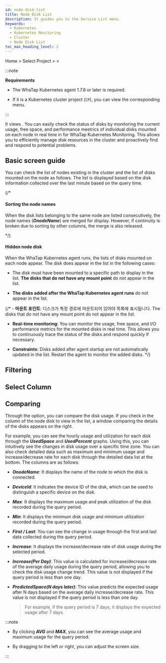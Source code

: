 ```yaml
---
id: node-disk-list
title: Node Disk List
description: It guides you to the Service List menu.
keywords:
  - Kubernetes
  - Kubernetes Monitoring
  - Cluster
  - Node Disk List
toc_max_heading_level: 2
---
```


Home &gt; Select Project &gt; <Cmdname sid="side_cluster" className="uitext" /> &gt; <Cmdname sid="side_nodeDiskList" className="uitext" />

:::note 

**Requirements**

- The WhaTap Kubernetes agent 1.7.8 or later is required. 

- If it is a Kubernetes cluster project (<code class='my'>CP</code>), you can view the corresponding menu.

:::

It views <Cmdname sid="side_nodeDiskList" className="uitext" />. You can easily check the status of disks by monitoring the current usage, free space, and performance meetrics of individual disks mounted on each node in real time in <Cmdname sid="side_nodeDiskList" className="uitext" /> for WhaTap Kubernetes Monitoring. This allows you to efficiently manage disk resources in the cluster and proactively find and respond to potential problems.

## Basic screen guide

You can check the list of nodes existing in the cluster and the list of disks mounted on the node as follows. The list is displayed based on the disk information collected over the last minute based on the query time.

<ImgLang img='k8s-node-disk-list.png' desc='Node Disk List' />

{/* 

#### Sorting the node names

When the disk lists belonging to the same node are listed consecutively, the node names (***OnodeName***) are merged for display. However, if continuity is broken due to sorting by other columns, the merge is also released.  

*/}

#### Hidden node disk

When the WhaTap Kubernetes agent runs, the lists of disks mounted on each node appear. The disk does appear in the list in the following cases: 

- The disk must have been mounted to a specific path to display in the list. **The disks that do not have any mount point** do not appear in the list.

- **The disks added after the WhaTap Kubernetes agent runs** do not appear in the list. 

{/* - **마운트 포인트**: 디스크가 특정 경로에 마운트되어 있어야 목록에 표시됩니다. The disks that do not have any mount point do not appear in the list.

- **Real-time monitoring**: You can monitor the usage, free space, and I/O performance metrics for the mounted disks in real time. This allows you to continuously trace the status of the disks and respond quickly if necessary.

- **Constraints**: Disks added after agent startup are not automatically updated in the list. Restart the agent to monitor the added disks. */}

## Filtering


<K8slistfilter />

## Select Column


<K8slistcl />

## Comparing

Through the <Cmdname sid="TTL08423" className="uitext" /> option, you can compare the disk usage. If you check in the <Cmdname sid="TTL08423" className="uitext" /> column of the node disk to view in the list, a window comparing the details of the disks appears on the right.

<ImgLang img='k8s-node-disk-compare.png' desc='Compare Node disks' />

For example, you can see the hourly usage and utilization for each disk through the ***UsedSpace*** and ***UsedPercent*** graphs. Using this, you can intuitively see the changes in disk usage over a specific time zone. You can also check detailed data such as maximum and minimum usage and increase/decrease rate for each disk through the detailed data list at the bottom. The columns are as follows: 

- ***OnodeName***: It displays the name of the node to which the disk is connected.

- ***DeviceId***: It indicates the device ID of the disk, which can be used to distinguish a specific device on the disk.

- ***Max***: It displays the maximum usage and peak utilization of the disk recorded during the query period.

- ***Min***: It displays the minimum disk usage and minimum utilization recorded during the query period.

- ***First / Last***: You can see the change in usage through the first and last data collected during the query period.

- ***Increase***: It displays the increase/decrease rate of disk usage during the selected period.

- ***Increase(Per Day)***: This value is calculated for increase/decrease rate of the average daily usage during the query period, allowing you to check the disk usage change trend. This value is not displayed if the query period is less than one day.

- ***PredictedSpace(N days later)***: This value predicts the expected usage after N days based on the average daily increase/decrease rate. This value is not displayed if the query period is less than one day.

  > For example, if the query period is 7 days, it displays the expected usage after 7 days. 

:::note 

- By clicking ***AVG*** and ***MAX***, you can see the average usage and maximum usage for the query period.

- By dragging <LinkImage img='hitmap-lr-drag.svg' alt='left or right drag icon' className='_drag' /> to the left or right, you can adjust the screen size.

:::

